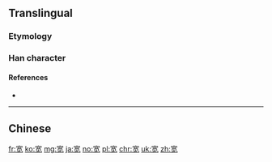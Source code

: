 {{also|寬}}
==Translingual==

===Etymology===
{{Han simp|寬|f=萈|t=苋}}

===Han character===
{{Han char|rn=40|rad=宀|as=07|sn=10|four=|canj=JTBU,XJTBU|ids=⿳宀艹见}}

====References====
* {{Han ref|kx=0287.101|hdz=20930.080|uh=5BBD|ud=23485}}

----

==Chinese==
{{zh-see|寬}}

[[fr:宽]]
[[ko:宽]]
[[mg:宽]]
[[ja:宽]]
[[no:宽]]
[[pl:宽]]
[[chr:宽]]
[[uk:宽]]
[[zh:宽]]